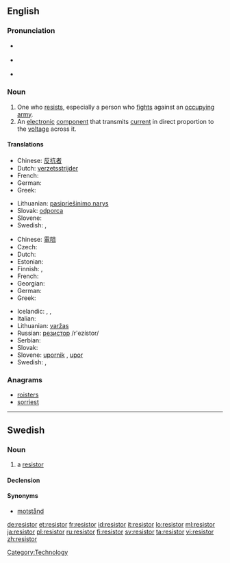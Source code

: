 ==English==

===Pronunciation===
* {{a|UK}} {{IPA|/rɪˈzɪstə/}}
* {{a|US}} {{IPA|/rɪˈzɪstɚ/}}
* {{rhymes|ɪstə(r)}}

===Noun===
{{en-noun}}

# One who [[resist]]s, especially a person who [[fight]]s against an [[occupy]]ing [[army]].
# An [[electronic]] [[component]] that transmits [[current]] in direct proportion to the [[voltage]] across it.

====Translations====
{{trans-top|One who resists, especially a person who fights against an occupying army}}
* Chinese: [[反抗]][[者]]
* Dutch: [[verzetsstrijder]] {{m}}
* French: {{t+|fr|résistant|m}}
* German: {{t+|de|Widerstandskämpfer|m}}
* Greek: {{t+|el|αντιστασιακός|m}}
{{trans-mid}}
* Lithuanian: [[pasipriešinimo narys]] {{m}}
* Slovak: [[odporca]] {{m}}
* Slovene: {{t+|sl|upornik|m}}
* Swedish: {{t|sv|motståndsman|c}}, {{t|sv|motståndskämpe|c}}
{{trans-bottom}}

{{trans-top|An electronic component that transmits current in direct proportion to the voltage across it}}
* Chinese: [[電阻]]
* Czech: {{t-|cs|odpor|m}}
* Dutch: {{t+|nl|weerstand|m}}
* Estonian: {{t|et|takisti}}
* Finnish: {{t+|fi|vastus}}, {{t+|fi|resistori}}
* French: {{t+|fr|résistance|f}}
* Georgian: {{t|ka|რეზისტორი|sc=Geor}}
* German: {{t+|de|Widerstand|m}}
* Greek: {{t+|el|αντίσταση|f}}
{{trans-mid}}
* Icelandic: {{t|is|viðnám|n}}, {{t|is|viðnámstæki|n}}, {{t|is|mótstaða|f}}
* Italian: {{t-|it|resistore|m}}
* Lithuanian: [[varžas]] {{f}}
* Russian: [[резистор]] /r'ezístor/ {{m}}
* Serbian: {{t-|sr|отпорник|m|tr=otpornik|sc=Cyrl}}
* Slovak: {{t-|sk|odpor|m}}
* Slovene: [[upornik]] {{m}}, [[upor]] {{m}}
* Swedish: {{t|sv|resistor|c}}, {{t|sv|motstånd|n}}
{{trans-bottom}}

===Anagrams===
* [[roisters#English|roisters]]
* [[sorriest#English|sorriest]]

[[Category:Technology]]

----

==Swedish==
{{wikipedia|lang=sv}}

===Noun===
{{sv-noun|g=c}}

# {{electronics|lang=sv}} a [[#English|resistor]]

====Declension====
{{sv-noun-reg-r-c|3=resistore}}

====Synonyms====
* [[motstånd]]

[[de:resistor]]
[[et:resistor]]
[[fr:resistor]]
[[id:resistor]]
[[it:resistor]]
[[lo:resistor]]
[[ml:resistor]]
[[ja:resistor]]
[[pl:resistor]]
[[ru:resistor]]
[[fi:resistor]]
[[sv:resistor]]
[[ta:resistor]]
[[vi:resistor]]
[[zh:resistor]]